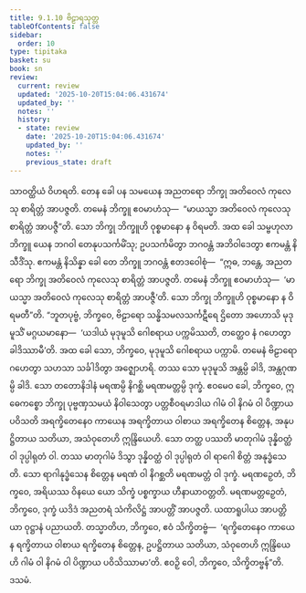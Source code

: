 ```yaml
---
title: 9.1.10 ဗိဠာရသုတ္တ
tableOfContents: false
sidebar:
  order: 10
type: tipitaka
basket: su
book: sn
review:
  current: review
  updated: '2025-10-20T15:04:06.431674'
  updated_by: ''
  notes: ''
  history:
  - state: review
    date: '2025-10-20T15:04:06.431674'
    updated_by: ''
    notes: ''
    previous_state: draft
---
```



<DynamicBreadcrumb />


<ReviewStatus review={frontmatter.review} showDetails={true} />

<HypothesisAnnotation frontmatter={frontmatter} />

<Division number="232" book="sn" e="ch" v="18" p="313">

<Paragraph number="1239" book="sn">
သာဝတ္ထိယံ ဝိဟရတိ. တေန ခေါ ပန သမယေန အညတရော ဘိက္ခု အတိဝေလံ ကုလေသု စာရိတ္တံ အာပဇ္ဇတိ. တမေနံ ဘိက္ခူ ဧဝမာဟံသု—  “မာယသ္မာ အတိဝေလံ ကုလေသု စာရိတ္တံ အာပဇ္ဇီ”တိ. သော ဘိက္ခု ဘိက္ခူဟိ ဝုစ္စမာနော န ဝိရမတိ. အထ ခေါ သမ္ဗဟုလာ ဘိက္ခူ ယေန ဘဂဝါ တေနုပသင်္ကမိံသု; ဥပသင်္ကမိတွာ ဘဂဝန္တံ အဘိဝါဒေတွာ ဧကမန္တံ နိသီဒိံသု. ဧကမန္တံ နိသိန္နာ ခေါ တေ ဘိက္ခူ ဘဂဝန္တံ ဧတဒဝေါစုံ—  “ဣဓ, ဘန္တေ, အညတရော ဘိက္ခု အတိဝေလံ ကုလေသု စာရိတ္တံ အာပဇ္ဇတိ. တမေနံ ဘိက္ခူ ဧဝမာဟံသု—  ‘မာယသ္မာ အတိဝေလံ ကုလေသု စာရိတ္တံ အာပဇ္ဇီ’တိ. သော ဘိက္ခု ဘိက္ခူဟိ ဝုစ္စမာနော န ဝိရမတီ”တိ.
</Paragraph>

<Paragraph number="1240" book="sn">
“ဘူတပုဗ္ဗံ, ဘိက္ခဝေ, ဗိဠာရော သန္ဓိသမလသင်္ကဋီရေ ဌိတော အဟောသိ မုဒုမူသိံ မဂ္ဂယမာနော—  ‘ယဒါယံ မုဒုမူသိ ဂေါစရာယ ပက္ကမိဿတိ, တတ္ထေဝ နံ ဂဟေတွာ ခါဒိဿာမီ’တိ. အထ ခေါ သော, ဘိက္ခဝေ, မုဒုမူသိ ဂေါစရာယ ပက္ကာမိ. တမေနံ ဗိဠာရော ဂဟေတွာ သဟသာ သင်္ခါဒိတွာ အဇ္ဈောဟရိ. တဿ သော မုဒုမူသိ အန္တမ္ပိ ခါဒိ, အန္တဂုဏမ္ပိ ခါဒိ. သော တတောနိဒါနံ မရဏမ္ပိ နိဂစ္ဆိ မရဏမတ္တမ္ပိ ဒုက္ခံ.
</Paragraph>

<Paragraph number="1241" book="sn">
ဧဝမေဝ ခေါ, ဘိက္ခဝေ, ဣဓေကစ္စော ဘိက္ခု ပုဗ္ဗဏှသမယံ နိဝါသေတွာ ပတ္တစီဝရမာဒါယ ဂါမံ ဝါ နိဂမံ ဝါ ပိဏ္ဍာယ ပဝိသတိ အရက္ခိတေနေဝ ကာယေန အရက္ခိတာယ ဝါစာယ အရက္ခိတေန စိတ္တေန, အနုပဋ္ဌိတာယ သတိယာ, အသံဝုတေဟိ ဣန္ဒြိယေဟိ. သော တတ္ထ ပဿတိ မာတုဂါမံ ဒုန္နိဝတ္ထံ ဝါ ဒုပ္ပါရုတံ ဝါ. တဿ မာတုဂါမံ ဒိသွာ ဒုန္နိဝတ္ထံ ဝါ ဒုပ္ပါရုတံ ဝါ ရာဂေါ စိတ္တံ အနုဒ္ဓံသေတိ. သော ရာဂါနုဒ္ဓံသေန စိတ္တေန မရဏံ ဝါ နိဂစ္ဆတိ မရဏမတ္တံ ဝါ ဒုက္ခံ. မရဏဉှေတံ, ဘိက္ခဝေ, အရိယဿ ဝိနယေ ယော သိက္ခံ ပစ္စက္ခာယ ဟီနာယာဝတ္တတိ. မရဏမတ္တဉှေတံ, ဘိက္ခဝေ, ဒုက္ခံ ယဒိဒံ အညတရံ သံကိလိဋ္ဌံ အာပတ္တိံ အာပဇ္ဇတိ. ယထာရူပါယ အာပတ္တိယာ ဝုဋ္ဌာနံ ပညာယတိ. တသ္မာတိဟ, ဘိက္ခဝေ, ဧဝံ သိက္ခိတဗ္ဗံ—  ‘ရက္ခိတေနေဝ ကာယေန ရက္ခိတာယ ဝါစာယ ရက္ခိတေန စိတ္တေန, ဥပဋ္ဌိတာယ သတိယာ, သံဝုတေဟိ ဣန္ဒြိယေဟိ ဂါမံ ဝါ နိဂမံ ဝါ ပိဏ္ဍာယ ပဝိသိဿာမာ’တိ. ဧဝဉှိ ဝေါ, ဘိက္ခဝေ, သိက္ခိတဗ္ဗန်”တိ.

</Paragraph>
</Division>

<Paragraph number="1242" type="center" book="sn">
ဒသမံ.
</Paragraph>